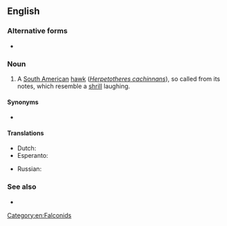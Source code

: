 ==English==

===Alternative forms===
* {{l|en|laughing-falcon}}

===Noun===
{{en-noun}}

# A [[South American]] [[hawk]] (''[[Herpetotheres cachinnans]]''), so called from its notes, which resemble a [[shrill]] laughing.

====Synonyms====
* {{l|en|snake hawk}}

====Translations====
{{trans-top|South American hawk (''Herpetotheres cachinnans'')}}
* Dutch: {{t|nl|lachvalk}}
* Esperanto: {{t|eo|akaŭano}}
{{trans-mid}}
* Russian: {{t|ru|смею́щийся со́кол|m}}
{{trans-bottom}}

===See also===
* {{projectlink|wikipedia|laughing falcon}}

[[Category:en:Falconids]]
